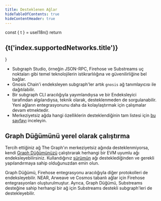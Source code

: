 ```yaml
---
title: Desteklenen Ağlar
hideTableOfContents: true
hideContentHeader: true
---
```




  const { t } = useI18n()
  return <h2 className="mb-4 text-24 text-white">{t('index.supportedNetworks.title')}</h2>
}

<CustomTitle />

<SupportedNetworksTable networks={props.networks} />

- Subgraph Studio, örneğin JSON-RPC, Firehose ve Substreams uç noktaları gibi temel teknolojilerin istikrarlılığına ve güvenilirliğine bel bağlar.
- Gnosis Chain'i endeksleyen subgraph'ler artık `gnosis` ağ tanımlayıcısı ile dağıtılabilir.
- Bir subgraph CLI aracılığıyla yayımlandıysa ve bir Endeksleyici tarafından algılandıysa, teknik olarak, desteklenmeden de sorgulanabilir. Yeni ağların entegrasyonunu daha da kolaylaştırmak için çalışmalar devam etmektedir.
- Merkeziyetsiz ağda hangi özelliklerin desteklendiğinin tam listesi için [bu sayfayı](https://github.com/graphprotocol/indexer/blob/main/docs/feature-support-matrix.md) inceleyin.

## Graph Düğümünü yerel olarak çalıştırma

Tercih ettiğiniz ağ The Graph'ın merkeziyetsiz ağında desteklenmiyorsa, kendi [Graph Düğümünüzü](https://github.com/graphprotocol/graph-node) çalıştırarak herhangi bir EVM uyumlu ağı endeksleyebilirsiniz. Kullandığınız [sürümün](https://github.com/graphprotocol/graph-node/releases) ağı desteklediğinden ve gerekli yapılandırmaya sahip olduğunuzdan emin olun.

Graph Düğümü, Firehose entegrasyonu aracılığıyla diğer protokolleri de endeksleyebilir. NEAR, Arweave ve Cosmos tabanlı ağlar için Firehose entegrasyonları oluşturulmuştur. Ayrıca, Graph Düğümü, Substreams desteğine sahip herhangi bir ağ için Substreams destekli subgraph'leri de destekleyebilir.
